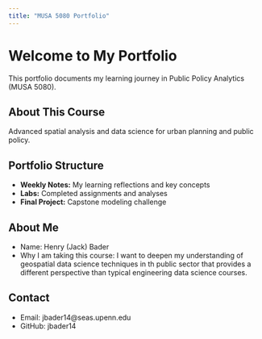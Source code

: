 ```yaml
---
title: "MUSA 5080 Portfolio"
---
```


# Welcome to My Portfolio

This portfolio documents my learning journey in Public Policy Analytics (MUSA 5080).

## About This Course
Advanced spatial analysis and data science for urban planning and public policy.

## Portfolio Structure
- **Weekly Notes:** My learning reflections and key concepts
- **Labs:** Completed assignments and analyses
- **Final Project:** Capstone modeling challenge

## About Me
- Name: Henry (Jack) Bader
- Why I am taking this course: I want to deepen my understanding of geospatial data science techniques in th public sector that provides a different perspective than typical engineering data science courses.

## Contact
- Email: jbader14@seas.upenn.edu
- GitHub: jbader14
